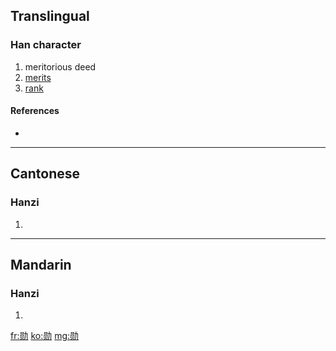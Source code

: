 {{also|勛}}
==Translingual==

===Han character===
{{Han char|rn=19|rad=力|as=07|sn=9|four=|canj=口人大尸 (ROKS)}}

# meritorious deed
# [[merits]]
# [[rank]]

====References====
* {{Han ref|kx=0147.381|hdz=10371.060|uh=52CB|ud=21195}}

----

==Cantonese==

===Hanzi===
{{yue-hanzi|jyut=|y=fan1|tra=勛}}

# {{defn|Cantonese}}

----

==Mandarin==

===Hanzi===
{{cmn-hanzi|tra=勛|pin=[[xūn]] ([[xun1]])|wg=hsün<sup>1</sup>}}

# {{defn|Mandarin}}

[[fr:勋]]
[[ko:勋]]
[[mg:勋]]